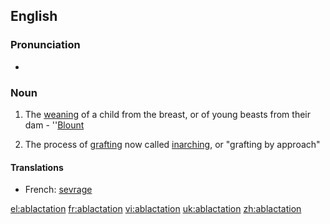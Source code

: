 ==English==

===Pronunciation===
* {{rhymes|eɪʃǝn}}

===Noun===
{{en-noun}}

# The [[weaning]] of a child from the breast, or of young beasts from their dam - ''[[Blount]]
# {{horticulture}} The process of [[grafting]] now called [[inarching]], or "grafting by approach"

====Translations====
* French: [[sevrage]] {{m}}

[[el:ablactation]]
[[fr:ablactation]]
[[vi:ablactation]]
[[uk:ablactation]]
[[zh:ablactation]]